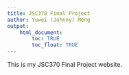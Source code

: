 ```yaml
---
title: JSC370 Final Project
author: Yuwei (Johnny) Meng
output: 
    html_document:
        toc: TRUE
        toc_float: TRUE
---
```


This is my JSC370 Final Project website.